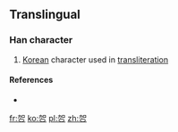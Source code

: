 ==Translingual==

===Han character===
{{Han char|rn=19|rad=力|as=04|sn=6|four=|canj=大口口 (KRR)}}

# [[Korea]]n character used in [[transliteration]]

====References====
* {{Han ref|kx=0146.241|dkj=|dj=|hdz=|uh=3514|ud=13588|bh=|bd=}}

[[fr:㔔]]
[[ko:㔔]]
[[pl:㔔]]
[[zh:㔔]]